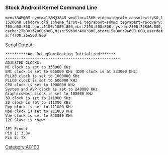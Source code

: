 === Stock Android Kernel Command Line ===
 mem=384M@0M nvmem=128M@384M vmalloc=256M video=tegrafb console=ttyS0,115200n8 usbcore.old_scheme_first=1 tegraboot=sdmmc tegrapart=recovery:700:a00:800,boot:1100:1000:800,mbr:2100:200:800,system:2300:25800:800,cache:27b00:32000:800,misc:59b00:400:800,store:5a000:9a600:800,userdata:f4700:2be500:800

Serial Output:
<pre>
**********Aos DebugSemiHosting Initialized*******
---------------------------------------------------
ADJUSTED CLOCKS:
MC clock is set to 333000 KHz
EMC clock is set to 666000 KHz (DDR clock is at 333000 KHz)
PLLX0 clock is set to 1000000 KHz
PLLC0 clock is set to 600000 KHz                                                                                                                                                                       CPU clock is set to 1000000 KHz
System and AVP clock is set to 240000 KHz
GraphicsHost clock is set to 108000 KHz
3D clock is set to 111000 KHz
2D clock is set to 111000 KHz
Epp clock is set to 111000 KHz
Mpe clock is set to 111000 KHz
Vde clock is set to 240000 KHz
I2C Slave is *New*
</pre>

 JP1 Pinout 
 Pin 1: 3.3v
 Pin 2: TX

[[Category:AC100]]